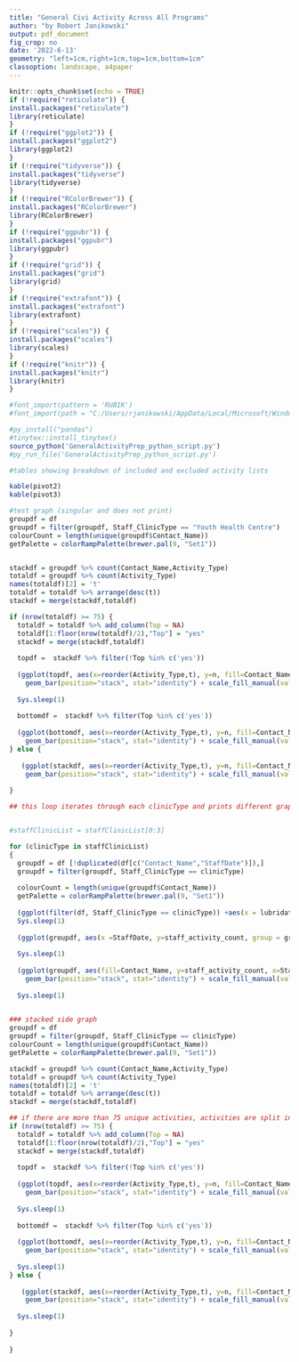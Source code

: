 ```yaml
---
title: "General Civi Activity Across All Programs"
author: "by Robert Janikowski"
output: pdf_document
fig_crop: no
date: '2022-6-13'
geometry: "left=1cm,right=1cm,top=1cm,bottom=1cm"
classoption: landscape, a4paper
---
```


```r
knitr::opts_chunk$set(echo = TRUE)
if (!require("reticulate")) {
install.packages("reticulate")
library(reticulate)
}
if (!require("ggplot2")) {
install.packages("ggplot2")
library(ggplot2)
}
if (!require("tidyverse")) {
install.packages("tidyverse")
library(tidyverse)
}
if (!require("RColorBrewer")) {
install.packages("RColorBrewer")
library(RColorBrewer)
}
if (!require("ggpubr")) {
install.packages("ggpubr")
library(ggpubr)
}
if (!require("grid")) {
install.packages("grid")
library(grid)
}
if (!require("extrafont")) {
install.packages("extrafont")
library(extrafont)
}
if (!require("scales")) {
install.packages("scales")
library(scales)
}
if (!require("knitr")) {
install.packages("knitr")
library(knitr)
}

#font_import(pattern = 'RUBIK')
#font_import(path = "C:/Users/rjanikowski/AppData/Local/Microsoft/Windows/Fonts", pattern = ".TTF")

#py_install("pandas")
#tinytex::install_tinytex()
source_python('GeneralActivityPrep_python_script.py')
#py_run_file('GeneralActivityPrep_python_script.py')
```


```r
#tables showing breakdown of included and excluded activity lists

kable(pivot2)
kable(pivot3)
```


```r
#test graph (singular and does not print)
groupdf = df
groupdf = filter(groupdf, Staff_ClinicType == "Youth Health Centre")
colourCount = length(unique(groupdf$Contact_Name))
getPalette = colorRampPalette(brewer.pal(9, "Set1"))


stackdf = groupdf %>% count(Contact_Name,Activity_Type)
totaldf = groupdf %>% count(Activity_Type)
names(totaldf)[2] = 't'
totaldf = totaldf %>% arrange(desc(t))
stackdf = merge(stackdf,totaldf)

if (nrow(totaldf) >= 75) {
  totaldf = totaldf %>% add_column(Top = NA)
  totaldf[1:floor(nrow(totaldf)/2),"Top"] = "yes"
  stackdf = merge(stackdf,totaldf)
  
  topdf =  stackdf %>% filter(!Top %in% c('yes'))
  
  (ggplot(topdf, aes(x=reorder(Activity_Type,t), y=n, fill=Contact_Name)) + 
    geom_bar(position="stack", stat="identity") + scale_fill_manual(values=getPalette(colourCount)) + theme(legend.position = "bottom",legend.text=ggplot2::element_text(size=8),legend.title=element_blank(),legend.key.size = unit(1.5,"line")) + guides(colour = guide_legend(title.position = "bottom")) + ggtitle(clinicType) + labs(y= "Activity Count by Staff Member", x = "Date(month)", subtitle = "Civi Activity By Staff Member (stacked) Part 1") + theme(plot.title = element_text(size = 25, face = "bold", hjust=0.5)) + theme(plot.subtitle=element_text(size=18, hjust=0.5, face="italic", color="black")) + theme(plot.margin = margin(t=-1, r=-1, b=-1, l=-1))) + coord_flip() %>% print()
  
  Sys.sleep(1)
  
  bottomdf =  stackdf %>% filter(Top %in% c('yes'))
  
  (ggplot(bottomdf, aes(x=reorder(Activity_Type,t), y=n, fill=Contact_Name)) + 
    geom_bar(position="stack", stat="identity") + scale_fill_manual(values=getPalette(colourCount)) + theme(legend.position = "bottom",legend.text=ggplot2::element_text(size=8),legend.title=element_blank(),legend.key.size = unit(1.5,"line")) + guides(colour = guide_legend(title.position = "bottom")) + ggtitle(clinicType) + labs(y= "Activity Count by Staff Member", x = "Date(month)", subtitle = "Civi Activity By Staff Member (stacked) Part 2") + theme(plot.title = element_text(size = 25, face = "bold", hjust=0.5)) + theme(plot.subtitle=element_text(size=18, hjust=0.5, face="italic", color="black")) + theme(plot.margin = margin(t=-1, r=-1, b=-1, l=-1))) + coord_flip() %>% print()
} else {
  
   (ggplot(stackdf, aes(x=reorder(Activity_Type,t), y=n, fill=Contact_Name)) + 
    geom_bar(position="stack", stat="identity") + scale_fill_manual(values=getPalette(colourCount)) + theme(legend.position = "bottom",legend.text=ggplot2::element_text(size=8),legend.title=element_blank(),legend.key.size = unit(1.5,"line")) + guides(colour = guide_legend(title.position = "bottom")) + ggtitle(clinicType) + labs(y= "Activity Count by Staff Member", x = "Date(month)", subtitle = "Civi Activity By Staff Member (stacked) Part 1") + theme(plot.title = element_text(size = 25, face = "bold", hjust=0.5)) + theme(plot.subtitle=element_text(size=18, hjust=0.5, face="italic", color="black")) + theme(plot.margin = margin(t=-1, r=-1, b=-1, l=-1))) + coord_flip() %>% print()
  
}
```



```r
## this loop iterates through each clinicType and prints different graphs based on activity data from the clinicType


#staffClinicList = staffClinicList[0:3]

for (clinicType in staffClinicList)
{
  groupdf = df [!duplicated(df[c("Contact_Name","StaffDate")]),]
  groupdf = filter(groupdf, Staff_ClinicType == clinicType)
  
  colourCount = length(unique(groupdf$Contact_Name))
  getPalette = colorRampPalette(brewer.pal(9, "Set1"))
  
  (ggplot(filter(df, Staff_ClinicType == clinicType)) +aes(x = lubridate::floor_date(Date, "month")) + geom_bar() +ggtitle(clinicType) +labs(y= "Overall Activity Count", x = "Date(month)", subtitle = "Overall Activity Count") + theme(plot.title = element_text(size = 25, face = "bold", hjust=0.5)) + theme(plot.subtitle=element_text(size=18, hjust=0.5, face="italic", color="black"))) %>% print()
  Sys.sleep(1)
  
  (ggplot(groupdf, aes(x =StaffDate, y=staff_activity_count, group = groupdf$Contact_Name, colour = groupdf$Contact_Name)) + geom_line(size=1) + geom_point( size=2, shape=21, fill="white") + scale_colour_manual(values=getPalette(colourCount)) +theme(legend.position = "bottom",legend.text=ggplot2::element_text(size=8),legend.title=element_blank()) + guides(colour = guide_legend(title.position = "bottom"),legend.key.size = unit(2,"line")) + ggtitle(clinicType) + labs(y= "Activity Count by Staff Member", x = "Date(month)", subtitle = "Civi Activity By Staff Member (line)") + expand_limits(x = unique(df$StaffDate)) + theme(plot.title = element_text(size = 25, face = "bold",hjust = 0.5)) + theme(plot.subtitle=element_text(size=18, hjust=0.5, face="italic", color="black")))  %>% print()
  
  Sys.sleep(1)
  
  (ggplot(groupdf, aes(fill=Contact_Name, y=staff_activity_count, x=StaffDate)) + 
    geom_bar(position="stack", stat="identity") + scale_fill_manual(values=getPalette(colourCount)) + theme(legend.position = "bottom",legend.text=ggplot2::element_text(size=8),legend.title=element_blank(),legend.key.size = unit(2,"line")) + guides(colour = guide_legend(title.position = "bottom")) + ggtitle(clinicType) + labs(y= "Activity Count by Staff Member", x = "Date(month)", subtitle = "Civi Activity By Staff Member (stacked)") + expand_limits(x = unique(df$StaffDate)) + theme(plot.title = element_text(size = 25, face = "bold", hjust=0.5)) + theme(plot.subtitle=element_text(size=18, hjust=0.5, face="italic", color="black")))  %>% print()
  
  Sys.sleep(1)

  
### stacked side graph
groupdf = df
groupdf = filter(groupdf, Staff_ClinicType == clinicType)
colourCount = length(unique(groupdf$Contact_Name))
getPalette = colorRampPalette(brewer.pal(9, "Set1"))

stackdf = groupdf %>% count(Contact_Name,Activity_Type)
totaldf = groupdf %>% count(Activity_Type)
names(totaldf)[2] = 't'
totaldf = totaldf %>% arrange(desc(t))
stackdf = merge(stackdf,totaldf)

## if there are more than 75 unique activities, activities are split into two different graphs
if (nrow(totaldf) >= 75) {
  totaldf = totaldf %>% add_column(Top = NA)
  totaldf[1:floor(nrow(totaldf)/2),"Top"] = "yes"
  stackdf = merge(stackdf,totaldf)
  
  topdf =  stackdf %>% filter(!Top %in% c('yes'))
  
  (ggplot(topdf, aes(x=reorder(Activity_Type,t), y=n, fill=Contact_Name)) + 
    geom_bar(position="stack", stat="identity") + scale_fill_manual(values=getPalette(colourCount)) + theme(legend.position = "bottom",legend.text=ggplot2::element_text(size=8),legend.title=element_blank(),legend.key.size = unit(1.5,"line")) + guides(colour = guide_legend(title.position = "bottom")) + ggtitle(clinicType) + labs(y= "Activity Count by Staff Member", x = "Date(month)", subtitle = "Civi Activity By Staff Member (stacked) Part 1") + theme(plot.title = element_text(size = 25, face = "bold", hjust=0.5)) + theme(plot.subtitle=element_text(size=18, hjust=0.5, face="italic", color="black")) + theme(plot.margin = margin(t=-1, r=-1, b=-1, l=-1)) + coord_flip()) %>% print()
  
  Sys.sleep(1)
  
  bottomdf =  stackdf %>% filter(Top %in% c('yes'))
  
  (ggplot(bottomdf, aes(x=reorder(Activity_Type,t), y=n, fill=Contact_Name)) + 
    geom_bar(position="stack", stat="identity") + scale_fill_manual(values=getPalette(colourCount)) + theme(legend.position = "bottom",legend.text=ggplot2::element_text(size=8),legend.title=element_blank(),legend.key.size = unit(1.5,"line")) + guides(colour = guide_legend(title.position = "bottom")) + ggtitle(clinicType) + labs(y= "Activity Count by Staff Member", x = "Date(month)", subtitle = "Civi Activity By Staff Member (stacked) Part 2") + theme(plot.title = element_text(size = 25, face = "bold", hjust=0.5)) + theme(plot.subtitle=element_text(size=18, hjust=0.5, face="italic", color="black")) + theme(plot.margin = margin(t=-1, r=-1, b=-1, l=-1)) + coord_flip() )%>% print()
  
  Sys.sleep(1)
} else {
  
   (ggplot(stackdf, aes(x=reorder(Activity_Type,t), y=n, fill=Contact_Name)) + 
    geom_bar(position="stack", stat="identity") + scale_fill_manual(values=getPalette(colourCount)) + theme(legend.position = "bottom",legend.text=ggplot2::element_text(size=8),legend.title=element_blank(),legend.key.size = unit(1.5,"line")) + guides(colour = guide_legend(title.position = "bottom")) + ggtitle(clinicType) + labs(y= "Activity Count by Staff Member", x = "Date(month)", subtitle = "Civi Activity By Staff Member (stacked) Part 1") + theme(plot.title = element_text(size = 25, face = "bold", hjust=0.5)) + theme(plot.subtitle=element_text(size=18, hjust=0.5, face="italic", color="black")) + theme(plot.margin = margin(t=-1, r=-1, b=-1, l=-1)) + coord_flip()) %>% print()
  
  Sys.sleep(1)
  
}
  
}
```




